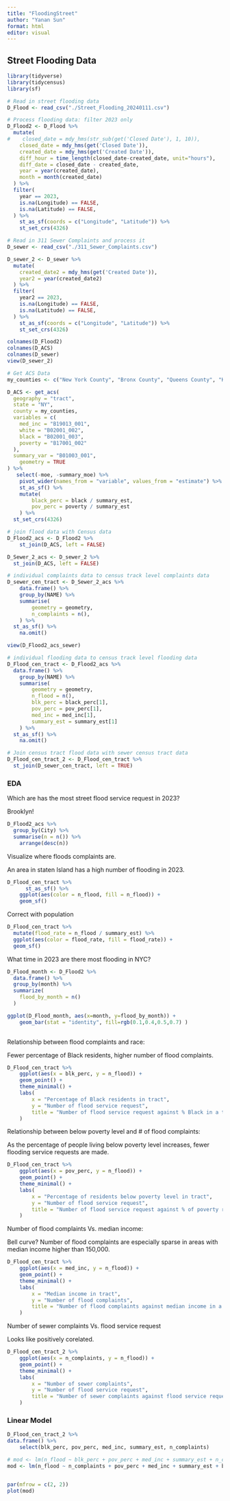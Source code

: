 ```yaml
---
title: "FloodingStreet"
author: "Yanan Sun"
format: html
editor: visual
---
```


## Street Flooding Data

```r
library(tidyverse)
library(tidycensus)
library(sf)

# Read in street flooding data
D_Flood <- read_csv("./Street_Flooding_20240111.csv")

# Process flooding data: filter 2023 only
D_Flood2 <- D_Flood %>%
  mutate(
#    closed_date = mdy_hms(str_sub(get('Closed Date'), 1, 10)),
    closed_date = mdy_hms(get('Closed Date')),
    created_date = mdy_hms(get('Created Date')),
    diff_hour = time_length(closed_date-created_date, unit="hours"),
    diff_date = closed_date - created_date,
    year = year(created_date),
    month = month(created_date)
  ) %>%
  filter(
    year == 2023,
    is.na(Longitude) == FALSE,
    is.na(Latitude) == FALSE,
  ) %>%
    st_as_sf(coords = c("Longitude", "Latitude")) %>%
    st_set_crs(4326)
```

```r
# Read in 311 Sewer Complaints and process it
D_sewer <- read_csv("./311_Sewer_Complaints.csv")

D_sewer_2 <- D_sewer %>%
  mutate(
    created_date2 = mdy_hms(get('Created Date')),
    year2 = year(created_date2)
  ) %>%
  filter(
    year2 == 2023,
    is.na(Longitude) == FALSE,
    is.na(Latitude) == FALSE,
  ) %>%
    st_as_sf(coords = c("Longitude", "Latitude")) %>%
    st_set_crs(4326)
```

```r
colnames(D_Flood2)
colnames(D_ACS)
colnames(D_sewer)
view(D_sewer_2)
```

```r
# Get ACS Data
my_counties <- c("New York County", "Bronx County", "Queens County", "Kings County", "Richmond County")

D_ACS <- get_acs(
  geography = "tract",
  state = "NY",
  county = my_counties,
  variables = c(
    med_inc = "B19013_001",
    white = "B02001_002",
    black = "B02001_003",
    poverty = "B17001_002"
  ),
  summary_var = "B01003_001",
    geometry = TRUE
) %>%
   select(-moe, -summary_moe) %>%
    pivot_wider(names_from = "variable", values_from = "estimate") %>%
    st_as_sf() %>%
    mutate(
        black_perc = black / summary_est,
        pov_perc = poverty / summary_est
    ) %>%
  st_set_crs(4326)
```

```r
# join flood data with Census data
D_Flood2_acs <- D_Flood2 %>%
    st_join(D_ACS, left = FALSE)

D_Sewer_2_acs <- D_sewer_2 %>%
  st_join(D_ACS, left = FALSE)

# individual complaints data to census track level complaints data
D_sewer_cen_tract <- D_Sewer_2_acs %>%
    data.frame() %>%
    group_by(NAME) %>%
    summarise(
        geometry = geometry,
        n_complaints = n(),
    ) %>%
  st_as_sf() %>%
    na.omit()
```

```r
view(D_Flood2_acs_sewer)
```

```r
# individual flooding data to census track level flooding data
D_Flood_cen_tract <- D_Flood2_acs %>%
  data.frame() %>%
    group_by(NAME) %>%
    summarise(
        geometry = geometry,
        n_flood = n(),
        blk_perc = black_perc[1],
        pov_perc = pov_perc[1],
        med_inc = med_inc[1],
        summary_est = summary_est[1]
    ) %>%
  st_as_sf() %>%
    na.omit()
```

```r
# Join census tract flood data with sewer census tract data
D_Flood_cen_tract_2 <- D_Flood_cen_tract %>%
  st_join(D_sewer_cen_tract, left = TRUE)
```

### EDA

Which are has the most street flood service request in 2023?

Brooklyn!

```r
D_Flood2_acs %>% 
  group_by(City) %>%
  summarise(n = n()) %>%
    arrange(desc(n))
```

Visualize where floods complaints are.

An area in staten Island has a high number of flooding in 2023.

```r
D_Flood_cen_tract %>%
      st_as_sf() %>%
    ggplot(aes(color = n_flood, fill = n_flood)) +
    geom_sf()
```

Correct with population

```r
D_Flood_cen_tract %>%
  mutate(flood_rate = n_flood / summary_est) %>%
  ggplot(aes(color = flood_rate, fill = flood_rate)) +
  geom_sf()
```

What time in 2023 are there most flooding in NYC?

```r
D_Flood_month <- D_Flood2 %>%
  data.frame() %>%
  group_by(month) %>%
  summarize(
    flood_by_month = n()
  )

ggplot(D_Flood_month, aes(x=month, y=flood_by_month)) +
    geom_bar(stat = "identity", fill=rgb(0.1,0.4,0.5,0.7) )
   
```

Relationship between flood complaints and race:

Fewer percentage of Black residents, higher number of flood complaints.

```r
D_Flood_cen_tract %>%
    ggplot(aes(x = blk_perc, y = n_flood)) +
    geom_point() +
    theme_minimal() +
    labs(
        x = "Percentage of Black residents in tract",
        y = "Number of flood service request",
        title = "Number of flood service request against % Black in a tract"
    )
```

Relationship between below poverty level and \# of flood complaints:

As the percentage of people living below poverty level increases, fewer flooding service requests are made.

```r

D_Flood_cen_tract %>%
    ggplot(aes(x = pov_perc, y = n_flood)) +
    geom_point() +
    theme_minimal() +
    labs(
        x = "Percentage of residents below poverty level in tract",
        y = "Number of flood service request",
        title = "Number of flood service request against % of poverty residents in a tract"
    )
```

Number of flood complaints Vs. median income:

Bell curve? Number of flood complaints are especially sparse in areas with median income higher than 150,000.

```r
D_Flood_cen_tract %>%
    ggplot(aes(x = med_inc, y = n_flood)) +
    geom_point() +
    theme_minimal() +
    labs(
        x = "Median income in tract",
        y = "Number of flood complaints",
        title = "Number of flood complaints against median income in a tract"
    )
```

Number of sewer complaints Vs. flood service request

Looks like positively corelated.

```r
D_Flood_cen_tract_2 %>%
    ggplot(aes(x = n_complaints, y = n_flood)) +
    geom_point() +
    theme_minimal() +
    labs(
        x = "Number of sewer complaints",
        y = "Number of flood service request",
        title = "Number of sewer complaints against flood service request in a tract"
    )
```

### Linear Model

```r
D_Flood_cen_tract_2 %>%
data.frame() %>%
    select(blk_perc, pov_perc, med_inc, summary_est, n_complaints)

# mod <- lm(n_flood ~ blk_perc + pov_perc + med_inc + summary_est + n_complaints, data = D_Flood_cen_tract_2)
mod <- lm(n_flood ~ n_complaints + pov_perc + med_inc + summary_est + blk_perc, data = D_Flood_cen_tract_2)


par(mfrow = c(2, 2))
plot(mod)
```
